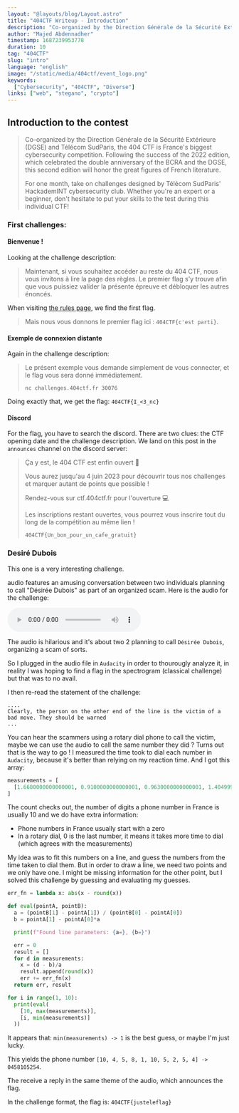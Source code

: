 ```yaml
---
layout: "@layouts/blog/Layout.astro"
title: "404CTF Writeup - Introduction"
description: "Co-organized by the Direction Générale de la Sécurité Extérieure (DGSE) and Télécom SudParis, the 404 CTF is France's biggest cybersecurity competition. In this first part of the writeup, we explore the first challenges of this contest."
author: "Majed Abdennadher"
timestamp: 1687239953778
duration: 10
tag: "404CTF"
slug: "intro"
language: "english"
image: "/static/media/404ctf/event_logo.png"
keywords:
  ["Cybersecurity", "404CTF", "Diverse"]
links: ["web", "stegano", "crypto"]
---
```


## Introduction to the contest

> Co-organized by the Direction Générale de la Sécurité Extérieure (DGSE) and Télécom SudParis, the 404 CTF is France's biggest cybersecurity competition. Following the success of the 2022 edition, which celebrated the double anniversary of the BCRA and the DGSE, this second edition will honor the great figures of French literature.
>
> For one month, take on challenges designed by Télécom SudParis' HackademINT cybersecurity club. Whether you're an expert or a beginner, don't hesitate to put your skills to the test during this individual CTF!

### First challenges:

#### Bienvenue !

Looking at the challenge description:

> Maintenant, si vous souhaitez accéder au reste du 404 CTF, nous vous invitons à lire la page des règles. Le premier flag s'y trouve afin que vous puissiez valider la présente épreuve et débloquer les autres énoncés.

When visiting [the rules page](https://ctf.404ctf.fr/rules), we find the first flag.

> Mais nous vous donnons le premier flag ici : `404CTF{c'est parti}`.

#### Exemple de connexion distante

Again in the challenge description:

> Le présent exemple vous demande simplement de vous connecter, et le flag vous sera donné immédiatement.
>
> `nc challenges.404ctf.fr 30076`

Doing exactly that, we get the flag: `404CTF{I_<3_nc}`

#### Discord

For the flag, you have to search the discord. There are two clues: the CTF opening date and the challenge description.
We land on this post in the `announces` channel on the discord server:



> Ça y est, le 404 CTF est enfin ouvert 🎉
>
> Vous aurez jusqu'au 4 juin 2023 pour découvrir tous nos challenges et marquer autant de points que possible !
>
> Rendez-vous sur ctf.404ctf.fr pour l'ouverture 💻
>
> Les inscriptions restant ouvertes, vous pourrez vous inscrire tout du long de la compétition au même lien !
>
> `404CTF{Un_bon_pour_un_cafe_gratuit}`

### Desiré Dubois

This one is a very interesting challenge.

 audio features an amusing conversation between two individuals planning to call "Désirée Dubois" as part of an organized scam.
Here is the audio for the challenge:

<audio controls>
  <source src="/static/media/404ctf/Desiree_Dubois.mp3" type="audio/mp3"/>
</audio>

The audio is hilarious and it's about two 2 planning to call `Désirée Dubois`, organizing a scam of sorts.

So I plugged in the audio file in `Audacity` in order to thourougly analyze it, in reality I was hoping to find a flag in the spectrogram (classical challenge) but that was to no avail.

I then re-read the statement of the challenge:

```
....
Clearly, the person on the other end of the line is the victim of a bad move. They should be warned
...
```

You can hear the scammers using a rotary dial phone to call the victim, maybe we can use the audio to call the same number they did ? Turns out that is the way to go !
I measured the time took to dial each number in `Audacity`, because it's better than relying on my reaction time. And I got this array:

```python
measurements = [
  [1.6680000000000001, 0.9100000000000001, 0.9630000000000001, 1.4049999999999994, 0.46499999999999986, 1.6489999999999991, 0.9980000000000011, 0.6159999999999997, 0.9869999999999983, 0.8930000000000007],
]
```

The count checks out, the number of digits a phone number in France is usually 10 and we do have extra information:
- Phone numbers in France usually start with a zero
- In a rotary dial, 0 is the last number, it means it takes more time to dial (which agrees with the measurements)

My idea was to fit this numbers on a line, and guess the numbers from the time taken to dial them. But in order to draw a line, we need two points and we only have one.
I might be missing information for the other point, but I solved this challenge by guessing and evaluating my guesses.

```python
err_fn = lambda x: abs(x - round(x))

def eval(pointA, pointB):
  a = (pointB[1] - pointA[1]) / (pointB[0] - pointA[0])
  b = pointA[1] - pointA[0]*a

  print(f"Found line parameters: {a=}, {b=}")

  err = 0
  result = []
  for d in measurements:
    x = (d - b)/a
    result.append(round(x))
    err += err_fn(x)
  return err, result

for i in range(1, 10):
  print(eval(
    [10, max(measurements)],
    [i, min(measurements)]
  ))
```

It appears that: `min(measurements) -> 1` is the best guess, or maybe I'm just lucky.

This yields the phone number `[10, 4, 5, 8, 1, 10, 5, 2, 5, 4] -> 0458105254`.

The receive a reply in the same theme of the audio, which announces the flag.

In the challenge format, the flag is: `404CTF{justeleflag}`